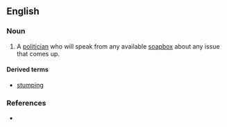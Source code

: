 ==English==

===Noun===
{{en-noun|head=[[stump]] [[orator]]}}

# A [[politician]] who will speak from any available [[soapbox]] about any issue that comes up.
{{attention|en|I'm not sure that's the best / modern def...}}

====Derived terms====
* [[stumping]]

===References===
* {{R:Nuttall|stumporator|s}}